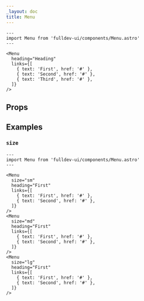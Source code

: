 ```yaml
---
_layout: doc
title: Menu
---
```



```astro live
---
import Menu from 'fulldev-ui/components/Menu.astro'
---

<Menu
  heading="Heading"
  links={[
    { text: 'First', href: '#' },
    { text: 'Second', href: '#' },
    { text: 'Third', href: '#' },
  ]}
/>
```

## Props

<Props />

## Examples

### `size`

```astro live
---
import Menu from 'fulldev-ui/components/Menu.astro'
---

<Menu
  size="sm"
  heading="First"
  links={[
    { text: 'First', href: '#' },
    { text: 'Second', href: '#' },
  ]}
/>
<Menu
  size="md"
  heading="First"
  links={[
    { text: 'First', href: '#' },
    { text: 'Second', href: '#' },
  ]}
/>
<Menu
  size="lg"
  heading="First"
  links={[
    { text: 'First', href: '#' },
    { text: 'Second', href: '#' },
  ]}
/>
```
